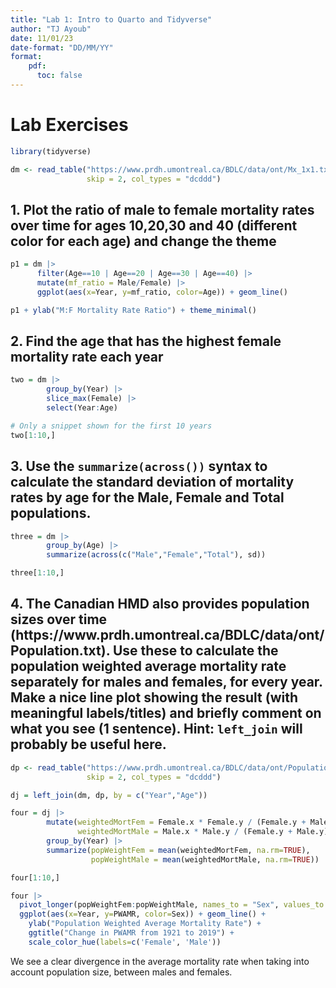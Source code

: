 ```yaml
---
title: "Lab 1: Intro to Quarto and Tidyverse"
author: "TJ Ayoub"
date: 11/01/23
date-format: "DD/MM/YY"
format: 
    pdf:
      toc: false
---
```


# Lab Exercises

```r
library(tidyverse)

dm <- read_table("https://www.prdh.umontreal.ca/BDLC/data/ont/Mx_1x1.txt", 
                 skip = 2, col_types = "dcddd")
```

## 1. Plot the ratio of male to female mortality rates over time for ages 10,20,30 and 40 (different color for each age) and change the theme 

```r
p1 = dm |>
      filter(Age==10 | Age==20 | Age==30 | Age==40) |>
      mutate(mf_ratio = Male/Female) |>
      ggplot(aes(x=Year, y=mf_ratio, color=Age)) + geom_line() 

p1 + ylab("M:F Mortality Rate Ratio") + theme_minimal()
```

## 2. Find the age that has the highest female mortality rate each year 

```r
two = dm |>
        group_by(Year) |>
        slice_max(Female) |>
        select(Year:Age)

# Only a snippet shown for the first 10 years
two[1:10,]
```

## 3. Use the `summarize(across())` syntax to calculate the standard deviation of mortality rates by age for the Male, Female and Total populations. 

```r
three = dm |>
        group_by(Age) |>
        summarize(across(c("Male","Female","Total"), sd))

three[1:10,]
```


## 4. The Canadian HMD also provides population sizes over time (https://www.prdh.umontreal.ca/BDLC/data/ont/Population.txt). Use these to calculate the population weighted average mortality rate separately for males and females, for every year. Make a nice line plot showing the result (with meaningful labels/titles) and briefly comment on what you see (1 sentence). Hint: `left_join` will probably be useful here. 

```r
dp <- read_table("https://www.prdh.umontreal.ca/BDLC/data/ont/Population.txt", 
                 skip = 2, col_types = "dcddd")
```

```r
dj = left_join(dm, dp, by = c("Year","Age"))

four = dj |>
        mutate(weightedMortFem = Female.x * Female.y / (Female.y + Male.y), 
               weightedMortMale = Male.x * Male.y / (Female.y + Male.y)) |>
        group_by(Year) |>
        summarize(popWeightFem = mean(weightedMortFem, na.rm=TRUE), 
                  popWeightMale = mean(weightedMortMale, na.rm=TRUE))

four[1:10,]
```

```r
four |> 
  pivot_longer(popWeightFem:popWeightMale, names_to = "Sex", values_to = "PWAMR") |>
  ggplot(aes(x=Year, y=PWAMR, color=Sex)) + geom_line() + 
    ylab("Population Weighted Average Mortality Rate") + 
    ggtitle("Change in PWAMR from 1921 to 2019") + 
    scale_color_hue(labels=c('Female', 'Male'))
```

We see a clear divergence in the average mortality rate when taking into account population size, between males and females.

